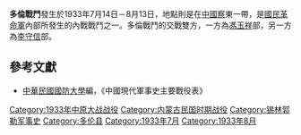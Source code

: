 {{Infobox Military Conflict|
campaign=|
image=|
caption=|
conflict=多倫戰鬥|
date=1933年7月14日－8月13日|
place=[[中國|中國]]察東|
result=5月26日馮玉祥自任民眾抗日同盟軍總司令，8月9日自行取消，全力支持宋哲元。8月13日吉鴻昌與宋哲元聯合部隊攻佔多倫，集軍進逼北平|
combatant1=馮玉祥、吉鴻昌|
combatant2=李守信| 
commander1=馮玉祥、吉鴻昌、宋哲元|
commander2=李守信|
strength1=|
strength2=|
casualties1=|
casualties2=|
}}

'''多倫戰鬥'''發生於1933年7月14日－8月13日，地點則是在[[中國|中國]][[察哈尔|察]]東一帶，是[[國民革命軍|國民革命軍]]內部所發生的內戰戰鬥之一。多倫戰鬥的交戰雙方，一方為[[馮玉祥|馮玉祥]]部，另一方為[[李守信_(1892年)|李守信]]部。
==參考文獻==
*[[中華民國|中華民國]][[國防大學_(臺灣)|國防大學]]編，《中國現代軍事史主要戰役表》

{{中原大戰}}

[[Category:1933年中原大战战役|Category:1933年中原大战战役]]
[[Category:内蒙古民国时期战役|Category:内蒙古民国时期战役]]
[[Category:锡林郭勒军事史|Category:锡林郭勒军事史]]
[[Category:多伦县|Category:多伦县]]
[[Category:1933年7月|Category:1933年7月]]
[[Category:1933年8月|Category:1933年8月]]
